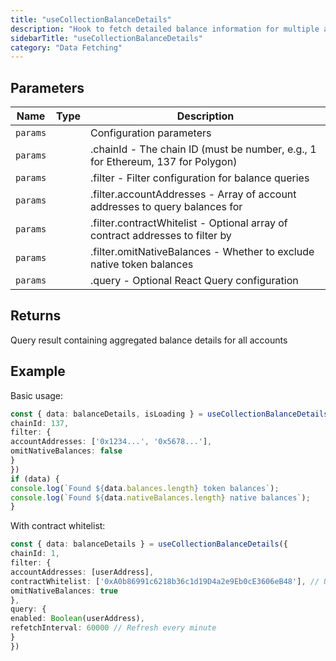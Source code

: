 ```yaml
---
title: "useCollectionBalanceDetails"
description: "Hook to fetch detailed balance information for multiple accounts Retrieves token balances and native balances for multiple account addresses, with support for contract whitelisting and optional native balance exclusion. Aggregates results from multiple account addresses into a single response."
sidebarTitle: "useCollectionBalanceDetails"
category: "Data Fetching"
---
```


## Parameters

| Name | Type | Description |
|------|------|-------------|
| `params` |  | Configuration parameters |
| `params` |  | .chainId - The chain ID (must be number, e.g., 1 for Ethereum, 137 for Polygon) |
| `params` |  | .filter - Filter configuration for balance queries |
| `params` |  | .filter.accountAddresses - Array of account addresses to query balances for |
| `params` |  | .filter.contractWhitelist - Optional array of contract addresses to filter by |
| `params` |  | .filter.omitNativeBalances - Whether to exclude native token balances |
| `params` |  | .query - Optional React Query configuration |

## Returns

Query result containing aggregated balance details for all accounts

## Example

Basic usage:
```typescript
const { data: balanceDetails, isLoading } = useCollectionBalanceDetails({
chainId: 137,
filter: {
accountAddresses: ['0x1234...', '0x5678...'],
omitNativeBalances: false
}
})
if (data) {
console.log(`Found ${data.balances.length} token balances`);
console.log(`Found ${data.nativeBalances.length} native balances`);
}
```

With contract whitelist:
```typescript
const { data: balanceDetails } = useCollectionBalanceDetails({
chainId: 1,
filter: {
accountAddresses: [userAddress],
contractWhitelist: ['0xA0b86991c6218b36c1d19D4a2e9Eb0cE3606eB48'], // USDC only
omitNativeBalances: true
},
query: {
enabled: Boolean(userAddress),
refetchInterval: 60000 // Refresh every minute
}
})
```

